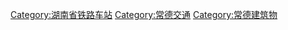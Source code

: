 [[Category:湖南省铁路车站|Category:湖南省铁路车站]]
[[Category:常德交通|Category:常德交通]]
[[Category:常德建筑物|Category:常德建筑物]]